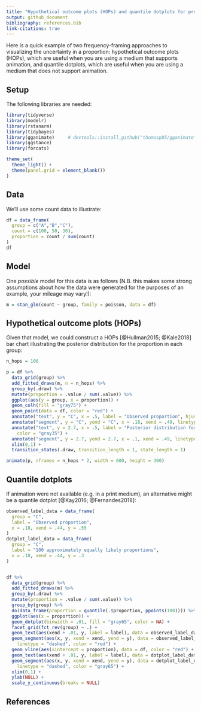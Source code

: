 ```yaml
---
title: "Hypothetical outcome plots (HOPs) and quantile dotplots for proportions"
output: github_document
bibliography: references.bib
link-citations: true
---
```


Here is a quick example of two frequency-framing approaches to visualizing the uncertainty in a proportion: hypothetical outcome plots (HOPs), which are useful when you are using a medium that supports animation, and quantile dotplots, which are useful when you are using a medium that does not support animation.

## Setup

The following libraries are needed:

```r
library(tidyverse)
library(modelr)
library(rstanarm)
library(tidybayes)
library(gganimate)     # devtools::install_github("thomasp85/gganimate")
library(ggstance)
library(forcats)

theme_set(
  theme_light() +
  theme(panel.grid = element_blank())
)
```

## Data

We'll use some count data to illustrate:

```r
df = data_frame(
  group = c("A","B","C"),
  count = c(100, 50, 30),
  proportion = count / sum(count)
)
df
```

## Model

One *possible* model for this data is as follows (N.B. this makes some strong assumptions about how the data were generated for the purposes of an example, your mileage may vary!):

```r
m = stan_glm(count ~ group, family = poisson, data = df)
```

## Hypothetical outcome plots (HOPs)

Given that model, we could construct a HOPs [@Hullman2015; @Kale2018] bar chart illustrating the posterior distribution for the proportion in each group:

```r
n_hops = 100

p = df %>%
  data_grid(group) %>%
  add_fitted_draws(m, n = n_hops) %>%
  group_by(.draw) %>%
  mutate(proportion = .value / sum(.value)) %>%
  ggplot(aes(y = group, x = proportion)) +
  geom_colh(fill = "gray75") +
  geom_point(data = df, color = "red") +
  annotate("text", y = "C", x = .5, label = "Observed proportion", hjust = 0, color = "red") +
  annotate("segment", y = "C", yend = "C", x = .18, xend = .49, linetype = "dashed", color = "red") +
  annotate("text", y = 2.7, x = .5, label = "Posterior distribution for proportion", hjust = 0,
    color = "gray35") +
  annotate("segment", y = 2.7, yend = 2.7, x = .1, xend = .49, linetype = "dashed", color = "gray75") +
  xlim(0,1) +
  transition_states(.draw, transition_length = 1, state_length = 1)

animate(p, nframes = n_hops * 2, width = 600, height = 300)
```

## Quantile dotplots

If animation were not available (e.g. in a print medium), an alternative might be a quantile dotplot [@Kay2016; @Fernandes2018]:

```r
observed_label_data = data_frame(
  group = "C",
  label = "Observed proportion",
  x = .18, xend = .44, y = .55
)
dotplot_label_data = data_frame(
  group = "C",
  label = "100 approximately equally likely proportions",
  x = .18, xend = .44, y = .3
)


df %>%
  data_grid(group) %>%
  add_fitted_draws(m) %>%
  group_by(.draw) %>%
  mutate(proportion = .value / sum(.value)) %>%
  group_by(group) %>%
  do(data_frame(proportion = quantile(.$proportion, ppoints(100)))) %>%
  ggplot(aes(x = proportion)) +
  geom_dotplot(binwidth = .01, fill = "gray65", color = NA) +
  facet_grid(fct_rev(group) ~ .) +
  geom_text(aes(xend + .01, y, label = label), data = observed_label_data, hjust = 0, color = "red") +
  geom_segment(aes(x, y, xend = xend, yend = y), data = observed_label_data,
    linetype = "dashed", color = "red") +
  geom_vline(aes(xintercept = proportion), data = df, color = "red") +
  geom_text(aes(xend + .01, y, label = label), data = dotplot_label_data, hjust = 0, color = "gray35") +
  geom_segment(aes(x, y, xend = xend, yend = y), data = dotplot_label_data,
    linetype = "dashed", color = "gray65") +
  xlim(0,1) +
  ylab(NULL) +
  scale_y_continuous(breaks = NULL)
```


## References
